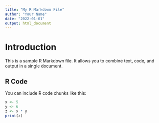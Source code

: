 ```yaml
---
title: "My R Markdown File"
author: "Your Name"
date: "2022-01-01"
output: html_document
---
```


# Introduction

This is a sample R Markdown file. It allows you to combine text, code, and output in a single document.

## R Code

You can include R code chunks like this:

```r
x <- 5
y <- 6
z <- x * y 
print(z)
```
